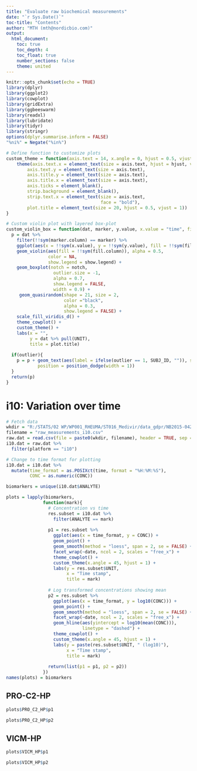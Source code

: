 ```yaml
---
title: "Evaluate raw biochemical measurements"
date: "`r Sys.Date()`"
toc-title: "Contents"
author: "MTH (mth@nordicbio.com)"
output:
  html_document:
    toc: true
    toc_depth: 4
    toc_float: true
    number_sections: false
    theme: united
---
```


<style>
body {
text-align: justify}
</style>

```r
knitr::opts_chunk$set(echo = TRUE)
library(dplyr)
library(ggplot2)
library(cowplot)
library(gridExtra)
library(ggbeeswarm)
library(readxl)
library(lubridate)
library(tidyr)
library(stringr)
options(dplyr.summarise.inform = FALSE)
"%ni%" = Negate("%in%")

# Define function to customize plots
custom_theme = function(axis.text = 14, x.angle = 0, hjust = 0.5, vjust = 1){
    theme(axis.text.x = element_text(size = axis.text, hjust = hjust, vjust = vjust, angle = x.angle),
        axis.text.y = element_text(size = axis.text),
        axis.title.y = element_text(size = axis.text),
        axis.title.x = element_text(size = axis.text),
        axis.ticks = element_blank(),
        strip.background = element_blank(),
        strip.text.x = element_text(size = axis.text,
                                    face = "bold"),
        plot.title = element_text(size = 20, hjust = 0.5, vjust = 1))
}

# Custom violin plot with layered box-plot
custom_violin_box = function(dat, marker, y.value, x.value = "time", fill.column = "time", marker.column = "ANALYSIS", plot.title = NULL, show.legend = FALSE, outlier = FALSE, notch = TRUE){
  p = dat %>%
    filter(!!sym(marker.column) == marker) %>%
    ggplot(aes(x = !!sym(x.value), y = !!sym(y.value), fill = !!sym(fill.column))) +
    geom_violin(aes(fill = !!sym(fill.column)), alpha = 0.5,
                color = NA,
                show.legend = show.legend) +
    geom_boxplot(notch = notch, 
                  outlier.size = -1,
                  alpha = 0.7,
                  show.legend = FALSE,
                  width = 0.9) +
     geom_quasirandom(shape = 21, size = 2,
                      color ="black",
                      alpha = 0.3,
                      show.legend = FALSE) +
    scale_fill_viridis_d() +
    theme_cowplot() +
    custom_theme() +
    labs(x = "", 
         y = dat %>% pull(UNIT),
         title = plot.title)
  
  if(outlier){
    p = p + geom_text(aes(label = ifelse(outlier == 1, SUBJ_ID, "")), size = 3,
            position = position_dodge(width = 1))
  }
  return(p)
}
```




# i10: Variation over time

```r
# Fetch data
wkdir = "R:/STATS/02 WP/WP001_RHEUMA/ST016_Medivir/data_gdpr/NB2015-042 MIV-711-201-302 2024/"
filename = "raw_measurements_i10.csv"
raw.dat = read.csv(file = paste0(wkdir, filename), header = TRUE, sep = ",")
i10.dat = raw.dat %>%
  filter(platform == "i10")

# Change to time format for plotting 
i10.dat = i10.dat %>% 
  mutate(time_format = as.POSIXct(time, format = "%H:%M:%S"),
         CONC = as.numeric(CONC))

biomarkers = unique(i10.dat$ANALYTE)

plots = lapply(biomarkers,
              function(mark){
                # Concentration vs time 
                res.subset = i10.dat %>%
                  filter(ANALYTE == mark)
                
                p1 = res.subset %>%
                  ggplot(aes(x = time_format, y = CONC)) +
                  geom_point() +
                  geom_smooth(method = "loess", span = 2, se = FALSE) +
                  facet_wrap(~date, ncol = 2, scales = "free_x") +
                  theme_cowplot() +
                  custom_theme(x.angle = 45, hjust = 1) + 
                  labs(y = res.subset$UNIT,
                       x = "Time stamp",
                       title = mark)
                
                # Log transformed concentrations showing mean
                p2 = res.subset %>%
                  ggplot(aes(x = time_format, y = log10(CONC))) +
                  geom_point() +
                  geom_smooth(method = "loess", span = 2, se = FALSE) +
                  facet_wrap(~date, ncol = 2, scales = "free_x") +
                  geom_hline(aes(yintercept = log10(mean(CONC))), 
                             linetype = "dashed") +
                  theme_cowplot() +
                  custom_theme(x.angle = 45, hjust = 1) + 
                  labs(y = paste(res.subset$UNIT, " (log10)"),
                       x = "Time stamp",
                       title = mark)
                
                return(list(p1 = p1, p2 = p2))
              })
names(plots) = biomarkers
```



## PRO-C2-HP

```r
plots$PRO_C2_HP$p1
```

```r
plots$PRO_C2_HP$p2
```



## VICM-HP

```r
plots$VICM_HP$p1
```

```r
plots$VICM_HP$p2
```



















